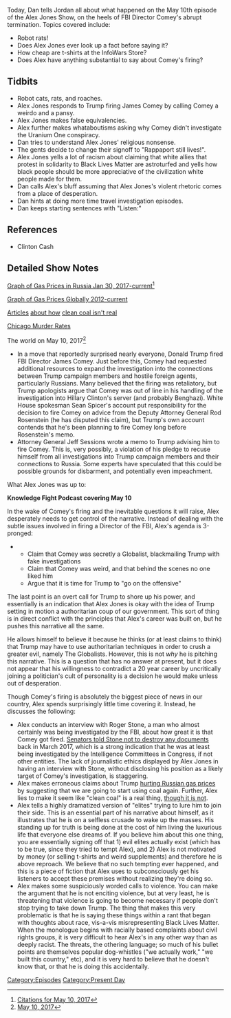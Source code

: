 {{DEFAULTSORT:
    #_EPISODE_0040:May 10, 2017
}}{{Episode
    | title           = May 10, 2017
    | caption         = [https://knowledgefight.libsyn.com/knowledge-fight-may-10-2017 Listen to this episode on Libsyn]
    | episodeNumber   = 40
    | length          = 02:48:00
    | airDate         = May 11, 2017
    | coverageDate    = May 10, 2017
    | episodeType     = [[:Category:Present Day|Present Day]]
    | appearance      = [[Mike Cernovich Rob Dew]], [[Hilary Clinton]], [[James Comey]], [[Roger Stone]]
    | previousEpisode = [[39: Jack Posobiec...Ya Busted]]
    | nextEpisode     = [[41: May 12, 2017]]
}}

{{Stub}}

Today, Dan tells Jordan all about what happened on the May 10th episode of the Alex Jones Show, on the heels of FBI Director Comey's abrupt termination. Topics covered include:

*Robot rats!
*Does Alex Jones ever look up a fact before saying it?
*How cheap are t-shirts at the InfoWars Store?
*Does Alex have anything substantial to say about Comey's firing?

==Tidbits==

*Robot cats, rats, and roaches.
*Alex Jones responds to Trump firing James Comey by calling Comey a weirdo and a pansy.
*Alex Jones makes false equivalencies.
*Alex further makes whataboutisms asking why Comey didn't investigate the Uranium One conspiracy.
*Dan tries to understand Alex Jones' religious nonsense.
*The gents decide to change their signoff to "Rappaport still lives!".
*Alex Jones yells a lot of racism about claiming that white allies that protest in solidarity to Black Lives Matter are astroturfed and yells how black people should be more appreciative of the civilization white people made for them.
*Dan calls Alex's bluff assuming that Alex Jones's violent rhetoric comes from a place of desperation.
*Dan hints at doing more time travel investigation episodes.
*Dan keeps starting sentences with "Listen:"

==References==

*Clinton Cash

==Detailed Show Notes==

[http://www.globalpetrolprices.com/Russia/gasoline_prices/ Graph of Gas Prices in Russia Jan 30, 2017-current]<ref>[https://knowledgefight.com/research/2017/5/10/citations-for-may-10-2017 Citations for May 10, 2017]</ref>

[http://www.nasdaq.com/markets/gas.aspx?timeframe=5y Graph of Gas Prices Globally 2012-current]

[http://www.popularmechanics.com/science/energy/a4947/4339171/ Articles] [http://www.popularmechanics.com/science/energy/a4947/4339171/ about how] [http://insideenergy.org/2016/10/11/clean-coal-fact-or-fiction/ clean coal isn't real]

[https://www.thetrace.org/2017/01/chicago-not-most-dangerous-city-america/ Chicago Murder Rates]

The world on May 10, 2017<ref>[https://knowledgefight.com/the-past/2017/5/10/may-10-2017 May 10, 2017]</ref>

*In a move that reportedly surprised nearly everyone, Donald Trump fired FBI Director James Comey. Just before this, Comey had requested additional resources to expand the investigation into the connections between Trump campaign members and hostile foreign agents, particularly Russians. Many believed that the firing was retaliatory, but Trump apologists argue that Comey was out of line in his handling of the investigation into Hillary Clinton's server (and probably Benghazi). White House spokesman Sean Spicer's account put responsibility for the decision to fire Comey on advice from the Deputy Attorney General Rod Rosenstein (he has disputed this claim), but Trump's own account contends that he's been planning to fire Comey long before Rosenstein's memo.
*Attorney General Jeff Sessions wrote a memo to Trump advising him to fire Comey. This is, very possibly, a violation of his pledge to recuse himself from all investigations into Trump campaign members and their connections to Russia. Some experts have speculated that this could be possible grounds for disbarment, and potentially even impeachment.

What Alex Jones was up to:

'''Knowledge Fight Podcast covering May 10'''

In the wake of Comey's firing and the inevitable questions it will raise, Alex desperately needs to get control of the narrative. Instead of dealing with the subtle issues involved in firing a Director of the FBI, Alex's agenda is 3-pronged:

**Claim that Comey was secretly a Globalist, blackmailing Trump with fake investigations
**Claim that Comey was weird, and that behind the scenes no one liked him
**Argue that it is time for Trump to "go on the offensive"

The last point is an overt call for Trump to shore up his power, and essentially is an indication that Alex Jones is okay with the idea of Trump setting in motion a authoritarian coup of our government. This sort of thing is in direct conflict with the principles that Alex's career was built on, but he pushes this narrative all the same.

He allows himself to believe it because he thinks (or at least claims to think) that Trump may have to use authoritarian techniques in order to crush a greater evil, namely The Globalists. However, this is not ''why'' he is pitching this narrative. This is a question that has no answer at present, but it does not appear that his willingness to contradict a 20 year career by uncritically joining a politician's cult of personality is a decision he would make unless out of desperation.

Though Comey's firing is absolutely the biggest piece of news in our country, Alex spends surprisingly little time covering it. Instead, he discusses the following:

*Alex conducts an interview with Roger Stone, a man who almost certainly was being investigated by the FBI, about how great it is that Comey got fired. [https://mobile.nytimes.com/2017/03/18/us/politics/roger-stone-senate-trump-russia-documents.html?partner=rss&emc=rss&smid=tw-nytimes&smtyp=cur&_r=0&referer=https://t.co/wZwmKQXld6 Senators told Stone not to destroy any documents] back in March 2017, which is a strong indication that he was at least being investigated by the Intelligence Committees in Congress, if not other entities. The lack of journalistic ethics displayed by Alex Jones in having an interview with Stone, without disclosing his position as a likely target of Comey's investigation, is staggering.
*Alex makes erroneous claims about Trump [http://www.globalpetrolprices.com/Russia/gasoline_prices/ hurting Russian gas prices] by suggesting that we are going to start using coal again. Further, Alex lies to make it seem like "clean coal" is a real thing, [http://insideenergy.org/2016/10/11/clean-coal-fact-or-fiction/ though it is not].
*Alex tells a highly dramatized version of "elites" trying to lure him to join their side. This is an essential part of his narrative about himself, as it illustrates that he is on a selfless crusade to wake up the masses. His standing up for truth is being done at the cost of him living the luxurious life that everyone else dreams of. If you believe him about this one thing, you are essentially signing off that 1) evil elites actually exist (which has to be true, since they tried to tempt Alex), and 2) Alex is not motivated by money (or selling t-shirts and weird supplements) and therefore he is above reproach. We believe that no such tempting ever happened, and this is a piece of fiction that Alex uses to subconsciously get his listeners to accept these premises without realizing they're doing so.
*Alex makes some suspiciously worded calls to violence. You can make the argument that he is not enciting violence, but at very least, he is threatening that violence is  going to become necessary if people don't stop trying to take down Trump. The thing that makes this very problematic is that he is saying these things within a rant that began with thoughts about race, vis-a-vis misrepresenting Black Lives Matter. When the monologue begins with racially based complaints about civil rights groups, it is very difficult to hear Alex's in any other way than as deeply racist. The threats, the othering language; so much of his bullet points are themselves popular dog-whistles ("we actually work," "we built this country," etc), and it is very hard to believe that he doesn't know that, or that he is doing this accidentally.

[[Category:Episodes]]
[[Category:Present Day]]
